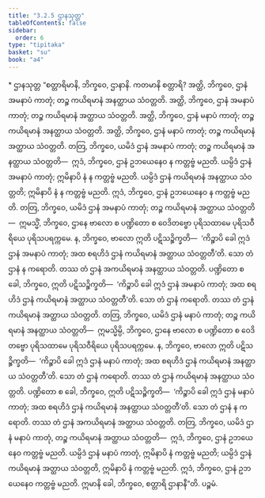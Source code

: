```yaml
---
title: "3.2.5 ဌာနသုတ္တ"
tableOfContents: false
sidebar:
  order: 6
type: "tipitaka"
basket: "su"
book: "a4"
---
```



<DynamicBreadcrumb />

<Paragraph type="center" book="a4">
* ဌာနသုတ္တ
</Paragraph>

<Division number="115" book="a4">

<Paragraph number="762" book="a4">
“စတ္တာရိမာနိ, ဘိက္ခဝေ, ဌာနာနိ. ကတမာနိ စတ္တာရိ? အတ္ထိ, ဘိက္ခဝေ, ဌာနံ အမနာပံ ကာတုံ; တဉ္စ ကယိရမာနံ အနတ္ထာယ သံဝတ္တတိ. အတ္ထိ, ဘိက္ခဝေ, ဌာနံ အမနာပံ ကာတုံ; တဉ္စ ကယိရမာနံ အတ္ထာယ သံဝတ္တတိ. အတ္ထိ, ဘိက္ခဝေ, ဌာနံ မနာပံ ကာတုံ; တဉ္စ ကယိရမာနံ အနတ္ထာယ သံဝတ္တတိ. အတ္ထိ, ဘိက္ခဝေ, ဌာနံ မနာပံ ကာတုံ; တဉ္စ ကယိရမာနံ အတ္ထာယ သံဝတ္တတိ.
</Paragraph>

<Paragraph number="763" book="a4">
တတြ, ဘိက္ခဝေ, ယမိဒံ ဌာနံ အမနာပံ ကာတုံ; တဉ္စ ကယိရမာနံ အနတ္ထာယ သံဝတ္တတိ—  ဣဒံ, ဘိက္ခဝေ, ဌာနံ ဥဘယေနေဝ န ကတ္တဗ္ဗံ မညတိ. ယမ္ပိဒံ ဌာနံ အမနာပံ ကာတုံ; ဣမိနာပိ နံ န ကတ္တဗ္ဗံ မညတိ. ယမ္ပိဒံ ဌာနံ ကယိရမာနံ အနတ္ထာယ သံဝတ္တတိ; ဣမိနာပိ နံ န ကတ္တဗ္ဗံ မညတိ. ဣဒံ, ဘိက္ခဝေ, ဌာနံ ဥဘယေနေဝ န ကတ္တဗ္ဗံ မညတိ.
</Paragraph>

<Paragraph number="764" book="a4">
တတြ, ဘိက္ခဝေ, ယမိဒံ ဌာနံ အမနာပံ ကာတုံ; တဉ္စ ကယိရမာနံ အတ္ထာယ သံဝတ္တတိ—  ဣမသ္မိံ, ဘိက္ခဝေ, ဌာနေ ဗာလော စ ပဏ္ဍိတော စ ဝေဒိတဗ္ဗော ပုရိသထာမေ ပုရိသဝီရိယေ ပုရိသပရက္ကမေ. န, ဘိက္ခဝေ, ဗာလော ဣတိ ပဋိသဉ္စိက္ခတိ—  ‘ကိဉ္စာပိ ခေါ ဣဒံ ဌာနံ အမနာပံ ကာတုံ; အထ စရဟိဒံ ဌာနံ ကယိရမာနံ အတ္ထာယ သံဝတ္တတီ’တိ. သော တံ ဌာနံ န ကရောတိ. တဿ တံ ဌာနံ အကယိရမာနံ အနတ္ထာယ သံဝတ္တတိ. ပဏ္ဍိတော စ ခေါ, ဘိက္ခဝေ, ဣတိ ပဋိသဉ္စိက္ခတိ—  ‘ကိဉ္စာပိ ခေါ ဣဒံ ဌာနံ အမနာပံ ကာတုံ; အထ စရဟိဒံ ဌာနံ ကယိရမာနံ အတ္ထာယ သံဝတ္တတီ’တိ. သော တံ ဌာနံ ကရောတိ. တဿ တံ ဌာနံ ကယိရမာနံ အတ္ထာယ သံဝတ္တတိ.
</Paragraph>

<Paragraph number="765" book="a4">
တတြ, ဘိက္ခဝေ, ယမိဒံ ဌာနံ မနာပံ ကာတုံ; တဉ္စ ကယိရမာနံ အနတ္ထာယ သံဝတ္တတိ—  ဣမသ္မိမ္ပိ, ဘိက္ခဝေ, ဌာနေ ဗာလော စ ပဏ္ဍိတော စ ဝေဒိတဗ္ဗော ပုရိသထာမေ ပုရိသဝီရိယေ ပုရိသပရက္ကမေ. န, ဘိက္ခဝေ, ဗာလော ဣတိ ပဋိသဉ္စိက္ခတိ—  ‘ကိဉ္စာပိ ခေါ ဣဒံ ဌာနံ မနာပံ ကာတုံ; အထ စရဟိဒံ ဌာနံ ကယိရမာနံ အနတ္ထာယ သံဝတ္တတီ’တိ. သော တံ ဌာနံ ကရောတိ. တဿ တံ ဌာနံ ကယိရမာနံ အနတ္ထာယ သံဝတ္တတိ. ပဏ္ဍိတော စ ခေါ, ဘိက္ခဝေ, ဣတိ ပဋိသဉ္စိက္ခတိ—  ‘ကိဉ္စာပိ ခေါ ဣဒံ ဌာနံ မနာပံ ကာတုံ; အထ စရဟိဒံ ဌာနံ ကယိရမာနံ အနတ္ထာယ သံဝတ္တတီ’တိ. သော တံ ဌာနံ န ကရောတိ. တဿ တံ ဌာနံ အကယိရမာနံ အတ္ထာယ သံဝတ္တတိ.
</Paragraph>

<Paragraph number="766" book="a4">
တတြ, ဘိက္ခဝေ, ယမိဒံ ဌာနံ မနာပံ ကာတုံ, တဉ္စ ကယိရမာနံ အတ္ထာယ သံဝတ္တတိ—  ဣဒံ, ဘိက္ခဝေ, ဌာနံ ဥဘယေနေဝ ကတ္တဗ္ဗံ မညတိ. ယမ္ပိဒံ ဌာနံ မနာပံ ကာတုံ, ဣမိနာပိ နံ ကတ္တဗ္ဗံ မညတိ; ယမ္ပိဒံ ဌာနံ ကယိရမာနံ အတ္ထာယ သံဝတ္တတိ, ဣမိနာပိ နံ ကတ္တဗ္ဗံ မညတိ. ဣဒံ, ဘိက္ခဝေ, ဌာနံ ဥဘယေနေဝ ကတ္တဗ္ဗံ မညတိ. ဣမာနိ ခေါ, ဘိက္ခဝေ, စတ္တာရိ ဌာနာနီ”တိ.

</Paragraph>
</Division>

<Paragraph number="767" type="center" book="a4">
ပဉ္စမံ.
</Paragraph>